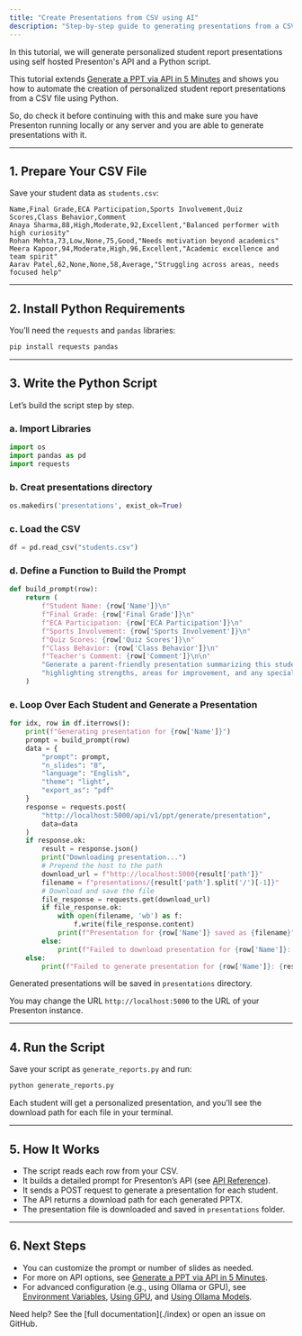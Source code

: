 ```yaml
---
title: "Create Presentations from CSV using AI"
description: "Step-by-step guide to generating presentations from a CSV file"
---
```


In this tutorial, we will generate personalized student report presentations using self hosted Presenton's API and a Python script.

This tutorial extends [Generate a PPT via API in 5 Minutes](./generate-presentation-over-api) and shows you how to automate the creation of personalized student report presentations from a CSV file using Python.

So, do check it before continuing with this and make sure you have Presenton running locally or any server and you are able to generate presentations with it.

---

## 1. Prepare Your CSV File

Save your student data as `students.csv`:

```csv
Name,Final Grade,ECA Participation,Sports Involvement,Quiz Scores,Class Behavior,Comment
Anaya Sharma,88,High,Moderate,92,Excellent,"Balanced performer with high curiosity"
Rohan Mehta,73,Low,None,75,Good,"Needs motivation beyond academics"
Meera Kapoor,94,Moderate,High,96,Excellent,"Academic excellence and team spirit"
Aarav Patel,62,None,None,58,Average,"Struggling across areas, needs focused help"
```

---

## 2. Install Python Requirements

You’ll need the `requests` and `pandas` libraries:

```bash
pip install requests pandas
```

---

## 3. Write the Python Script

Let’s build the script step by step.

### a. Import Libraries

```python
import os
import pandas as pd
import requests
```

### b. Creat presentations directory

```python
os.makedirs('presentations', exist_ok=True)
```

### c. Load the CSV

```python
df = pd.read_csv("students.csv")
```

### d. Define a Function to Build the Prompt

```python
def build_prompt(row):
    return (
        f"Student Name: {row['Name']}\n"
        f"Final Grade: {row['Final Grade']}\n"
        f"ECA Participation: {row['ECA Participation']}\n"
        f"Sports Involvement: {row['Sports Involvement']}\n"
        f"Quiz Scores: {row['Quiz Scores']}\n"
        f"Class Behavior: {row['Class Behavior']}\n"
        f"Teacher's Comment: {row['Comment']}\n\n"
        "Generate a parent-friendly presentation summarizing this student's academic and extracurricular performance, "
        "highlighting strengths, areas for improvement, and any special notes from the teacher."
    )
```

### e. Loop Over Each Student and Generate a Presentation

```python
for idx, row in df.iterrows():
    print(f"Generating presentation for {row['Name']}")
    prompt = build_prompt(row)
    data = {
        "prompt": prompt,
        "n_slides": "8",
        "language": "English",
        "theme": "light",
        "export_as": "pdf"
    }
    response = requests.post(
        "http://localhost:5000/api/v1/ppt/generate/presentation",
        data=data
    )
    if response.ok:
        result = response.json()
        print("Downloading presentation...")
        # Prepend the host to the path
        download_url = f"http://localhost:5000{result['path']}"
        filename = f"presentations/{result['path'].split('/')[-1]}"
        # Download and save the file
        file_response = requests.get(download_url)
        if file_response.ok:
            with open(filename, 'wb') as f:
                f.write(file_response.content)
            print(f"Presentation for {row['Name']} saved as {filename}")
        else:
            print(f"Failed to download presentation for {row['Name']}: {file_response.status_code}")
    else:
        print(f"Failed to generate presentation for {row['Name']}: {response.text}")
```

Generated presentations will be saved in `presentations` directory.

You may change the URL `http://localhost:5000` to the URL of your Presenton instance.

---

## 4. Run the Script

Save your script as `generate_reports.py` and run:

```bash
python generate_reports.py
```

Each student will get a personalized presentation, and you’ll see the download path for each file in your terminal.

---

## 5. How It Works

- The script reads each row from your CSV.
- It builds a detailed prompt for Presenton’s API (see [API Reference](./generate-presentation-over-api)).
- It sends a POST request to generate a presentation for each student.
- The API returns a download path for each generated PPTX.
- The presentation file is downloaded and saved in `presentations` folder.

---

## 6. Next Steps

- You can customize the prompt or number of slides as needed.
- For more on API options, see [Generate a PPT via API in 5 Minutes](./generate-presentation-over-api).
- For advanced configuration (e.g., using Ollama or GPU), see [Environment Variables](../configurations/environment-variables), [Using GPU](../configurations/using-gpu), and [Using Ollama Models](../configurations/using-ollama-models).

<Info>
  Need help? See the [full documentation](./index) or open an issue on GitHub.
</Info>